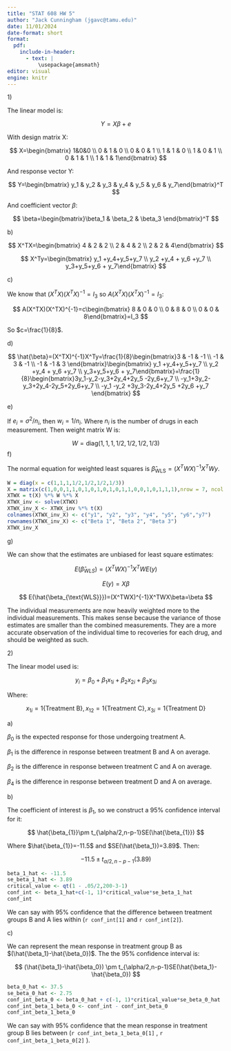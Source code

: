 ```yaml
---
title: "STAT 608 HW 5"
author: "Jack Cunningham (jgavc@tamu.edu)"
date: 11/01/2024
date-format: short
format:
  pdf:
    include-in-header:
      - text: |
          \usepackage{amsmath}
editor: visual
engine: knitr
---
```


1\)

The linear model is:

$$
Y=X\beta+e
$$

With design matrix X:

$$
X=\begin{bmatrix} 1&0&0 \\ 0 & 1 & 0 \\ 0 & 0 & 1 \\ 1 & 1 & 0 \\ 1 & 0 & 1 \\ 0 & 1 & 1 \\ 1 & 1 & 1\end{bmatrix}
$$

And response vector Y:

$$
Y=\begin{bmatrix} y_1 & y_2 & y_3 & y_4 & y_5 & y_6 & y_7\end{bmatrix}^T
$$

And coefficient vector $\beta$:

$$
\beta=\begin{bmatrix}\beta_1 & \beta_2 & \beta_3 \end{bmatrix}^T
$$

b\)

$$
X^TX=\begin{bmatrix} 4 & 2 & 2 \\ 2 & 4 & 2 \\ 2 & 2 & 4\end{bmatrix}
$$

$$
X^Ty=\begin{bmatrix} y_1 +y_4+y_5+y_7 \\ y_2 +y_4 + y_6 +y_7 \\ y_3+y_5+y_6 + y_7\end{bmatrix}
$$

c\)

We know that $(X^TX)(X^TX)^{-1}=I_{3}$ so $A(X^TX)(X^TX)^{-1}=I_3$:

$$
A(X^TX)(X^TX)^{-1}=c\begin{bmatrix} 8 & 0 & 0 \\ 0 & 8 & 0 \\ 0 & 0 & 8\end{bmatrix}=I_3
$$

So $c=\frac{1}{8}$.

d\)

$$
\hat{\beta}=(X^TX)^{-1}X^Ty=\frac{1}{8}\begin{bmatrix}3 & -1 & -1 \\ -1 & 3 & -1 \\ -1 & -1 & 3 \end{bmatrix}\begin{bmatrix} y_1 +y_4+y_5+y_7 \\ y_2 +y_4 + y_6 +y_7 \\ y_3+y_5+y_6 + y_7\end{bmatrix}=\frac{1}{8}\begin{bmatrix}3y_1-y_2-y_3+2y_4+2y_5 -2y_6+y_7 \\ -y_1+3y_2-y_3+2y_4-2y_5+2y_6+y_7 \\ -y_1 -y_2 +3y_3-2y_4+2y_5 +2y_6 +y_7 \end{bmatrix}
$$

e\)

If $e_i=\sigma^2/n_i$, then $w_i=1/n_i$. Where $n_i$ is the number of drugs in each measurement. Then weight matrix W is:

$$
W=\text{diag}(1,1,1,1/2,1/2,1/2,1/3)
$$ f)

The normal equation for weighted least squares is $\hat{\beta}_{\text{WLS}}=(X^TWX)^{-1}X^TWy$.

```r
W = diag(x = c(1,1,1,1/2,1/2,1/2,1/3))
X = matrix(c(1,0,0,1,1,0,1,0,1,0,1,0,1,1,0,0,1,0,1,1,1),nrow = 7, ncol = 3)
XTWX = t(X) %*% W %*% X
XTWX_inv <- solve(XTWX)
XTWX_inv_X <- XTWX_inv %*% t(X)
colnames(XTWX_inv_X) <- c("y1", "y2", "y3", "y4", "y5", "y6","y7")
rownames(XTWX_inv_X) <- c("Beta 1", "Beta 2", "Beta 3")
XTWX_inv_X

```

g\)

We can show that the estimates are unbiased for least square estimates:

$$
E(\hat{\beta}_{WLS})=(X^TWX)^{-1}X^TWE(y)
$$

$$
E(y)=X\beta
$$

$$
E(\hat{\beta_{\text{WLS}}})=(X^TWX)^{-1}X^TWX\beta=\beta
$$

The individual measurements are now heavily weighted more to the individual measurements. This makes sense because the variance of those estimates are smaller than the combined measurements. They are a more accurate observation of the individual time to recoveries for each drug, and should be weighted as such.

2\)

The linear model used is:

$$
y_i=\beta_0+\beta_1x_{1i}+\beta_2x_{2i}+\beta_{3}x_{3i}
$$

Where:

$$
x_{1i}=1\{\text{Treatment B}\},x_{12}=1\{\text{Treatment C}\},x_{3i}=1\{\text{Treatment D}\}
$$

a\)

$\beta_0$ is the expected response for those undergoing treatment A.

$\beta_1$ is the difference in response between treatment B and A on average.

$\beta_2$ is the difference in response between treatment C and A on average.

$\beta_4$ is the difference in response between treatment D and A on average.

b\)

The coefficient of interest is $\beta_1$, so we construct a 95% confidence interval for it:

$$
\hat{\beta_{1}}\pm t_{\alpha/2,n-p-1}SE(\hat{\beta_{1}})
$$

Where $\hat{\beta_{1}}=-11.5$ and $SE(\hat{\beta_1})=3.89$. Then:

$$
-11.5 \pm t_{\alpha/2,n-p-1}(3.89)
$$

```r
beta_1_hat <- -11.5
se_beta_1_hat <- 3.89
critical_value <- qt(1 - .05/2,200-3-1)
conf_int <- beta_1_hat+c(-1, 1)*critical_value*se_beta_1_hat
conf_int
```

We can say with 95% confidence that the difference between treatment groups B and A lies within (`r conf_int[1]` and `r conf_int[2]`).

c\)

We can represent the mean response in treatment group B as $(\hat{\beta_1}-\hat{\beta_0})$. The the 95% confidence interval is:

$$
(\hat{\beta_1}-\hat{\beta_0}) \pm t_{\alpha/2,n-p-1}SE(\hat{\beta_1}-\hat{\beta_0})
$$

```r
beta_0_hat <- 37.5
se_beta_0_hat <- 2.75
conf_int_beta_0 <- beta_0_hat + c(-1, 1)*critical_value*se_beta_0_hat
conf_int_beta_1_beta_0 <- conf_int - conf_int_beta_0
conf_int_beta_1_beta_0
```

We can say with 95% confidence that the mean response in treatment group B lies between (`r conf_int_beta_1_beta_0[1]` , `r conf_int_beta_1_beta_0[2]` ).
